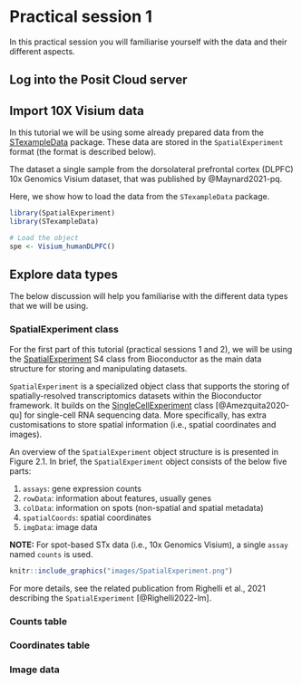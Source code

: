 # Practical session 1
In this practical session you will familiarise yourself with the data and their different aspects.

## Log into the Posit Cloud server

## Import 10X Visium data
In this tutorial we will be using some already prepared data from the [STexampleData](https://bioconductor.org/packages/STexampleData) package. These data are stored in the `SpatialExperiment` format (the format is described below).

The dataset a single sample from the dorsolateral prefrontal cortex (DLPFC) 10x Genomics Visium dataset, that was published by @Maynard2021-pq.

Here, we show how to load the data from the `STexampleData` package.

```r
library(SpatialExperiment)
library(STexampleData)

# Load the object
spe <- Visium_humanDLPFC()
```

## Explore data types
The below discussion will help you familiarise with the different data types that we will be using.

### SpatialExperiment class

For the first part of this tutorial (practical sessions 1 and 2), we will be using the  [SpatialExperiment](https://bioconductor.org/packages/SpatialExperiment) S4 class from Bioconductor as the main data structure for storing and manipulating datasets.

`SpatialExperiment` is a specialized object class that supports the storing of spatially-resolved transcriptomics datasets within the Bioconductor framework. It builds on the [SingleCellExperiment](https://bioconductor.org/packages/SingleCellExperiment) class [@Amezquita2020-qu] for single-cell RNA sequencing data. More specifically, has extra customisations to store spatial information (i.e., spatial coordinates and images).

An overview of the `SpatialExperiment` object structure is is presented in Figure 2.1. In brief, the `SpatialExperiment` object consists of the below five parts:  

 1. `assays`: gene expression counts  
 2. `rowData`: information about features, usually genes  
 3. `colData`: information on spots (non-spatial and spatial metadata)  
 4. `spatialCoords`: spatial coordinates  
 5. `imgData`: image data 

**NOTE:** For spot-based STx data (i.e., 10x Genomics Visium), a single `assay` named `counts` is used.

```r
knitr::include_graphics("images/SpatialExperiment.png")
```

For more details, see the related publication from Righelli et al., 2021 describing the `SpatialExperiment` [@Righelli2022-lm].

### Counts table

### Coordinates table

### Image data



